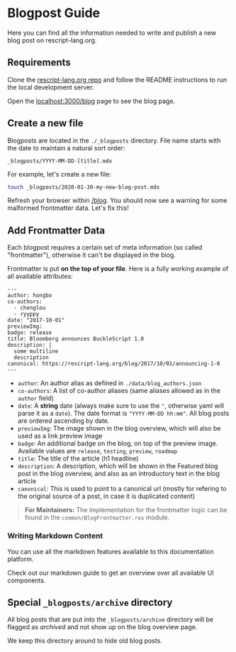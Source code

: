 # Blogpost Guide

<Intro>
Here you can find all the information needed to write and publish a new blog post
on rescript-lang.org.
</Intro>

## Requirements

Clone the [rescript-lang.org repo](https://github.com/reason-association/rescript-lang.org) and follow the README instructions to run the local development server.

Open the [localhost:3000/blog](/blog) page to see the blog page.

## Create a new file

Blogposts are located in the `./_blogposts` directory. File name starts with the date to maintain a natural sort order:

```
_blogposts/YYYY-MM-DD-[title].mdx
```

For example, let's create a new file:

```sh
touch _blogposts/2020-01-30-my-new-blog-post.mdx
```

Refresh your browser within [/blog](/blog). You should now see a warning for some malformed frontmatter data. Let's fix this!

## Add Frontmatter Data

Each blogpost requires a certain set of meta information (so called
"frontmatter"), otherwise it can't be displayed in the blog.

Frontmatter is put **on the top of your file**. Here is a fully working example
of all available attributes:

```
---
author: hongbo
co-authors:
  - chenglou
  - ryyppy
date: "2017-10-01"
previewImg:
badge: release
title: Bloomberg announces BuckleScript 1.0
description: |
  some multiline
  description
canonical: https://rescript-lang.org/blog/2017/10/01/announcing-1-0
---
```

- `author`: An author alias as defined in `./data/blog_authors.json`
- `co-authors`: A list of co-author aliases (same aliases allowed as in the `author` field)
- `date`: A **string** date (always make sure to use the `"`, otherwise yaml
  will parse it as a `date`). The date format is `"YYYY-MM-DD hh:mm"`. All blog
  posts are ordered ascending by date.
- `previewImg`: The image shown in the blog overview, which will also be used
  as a link preview image
- `badge`: An additional badge on the blog, on top of the preview image.
  Available values are `release`, `testing`, `preview`, `roadmap`
- `title`: The title of the article (h1 headline)
- `description`: A description, which will be shown in the Featured blog post
  in the blog overview, and also as an introductory text in the blog article
- `canonical`: This is used to point to a canonical url (mostly for refering to
  the original source of a post, in case it is duplicated content)

> **For Maintainers:** The implementation for the frontmatter logic can be found in the
`common/BlogFrontmatter.res` module.

### Writing Markdown Content

You can use all the markdown features available to this documentation platform.


<UrlBox text="Markdown Guide" href="/markdown-guide">

Check out our markdown guide to get an overview
over all available UI components.

</UrlBox>

## Special `_blogposts/archive` directory

All blog posts that are put into the `_blogposts/archive` directory will be flagged as *archived* and not show up on the blog overview page.

We keep this directory around to hide old blog posts.
